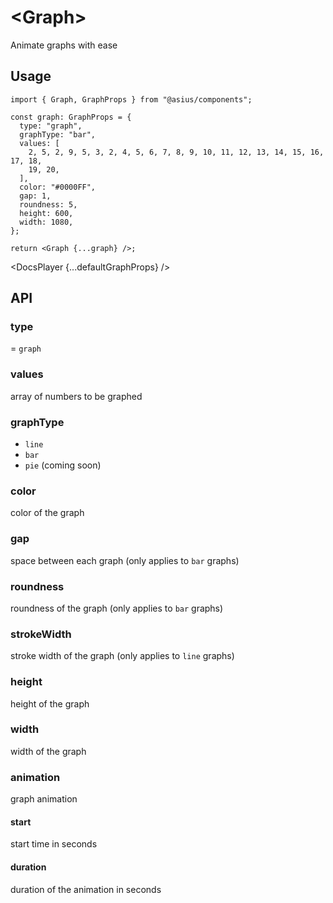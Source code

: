 # &lt;Graph&gt;

Animate graphs with ease

## Usage

```tsx
import { Graph, GraphProps } from "@asius/components";

const graph: GraphProps = {
  type: "graph",
  graphType: "bar",
  values: [
    2, 5, 2, 9, 5, 3, 2, 4, 5, 6, 7, 8, 9, 10, 11, 12, 13, 14, 15, 16, 17, 18,
    19, 20,
  ],
  color: "#0000FF",
  gap: 1,
  roundness: 5,
  height: 600,
  width: 1080,
};

return <Graph {...graph} />;
```


<DocsPlayer {...defaultGraphProps} />

## API

### type

= `graph`

### values

array of numbers to be graphed

### graphType

- `line`
- `bar`
- `pie` (coming soon)

### color

color of the graph

### gap

space between each graph (only applies to `bar` graphs)

### roundness

roundness of the graph (only applies to `bar` graphs)

### strokeWidth

stroke width of the graph (only applies to `line` graphs)

### height

height of the graph

### width

width of the graph

### animation

graph animation

#### start

start time in seconds

#### duration

duration of the animation in seconds
